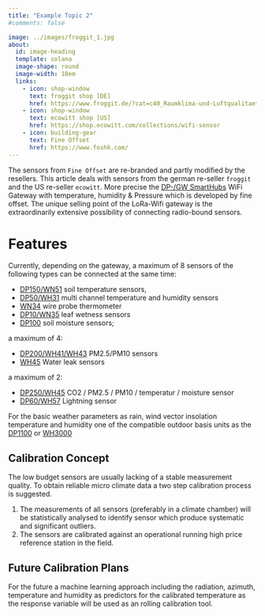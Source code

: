 ```yaml
---
title: "Example Topic 2"
#comments: false

image: ../images/froggit_1.jpg
about:
  id: image-heading
  template: solana
  image-shape: round
  image-width: 10em
  links:
    - icon: shop-window
      text: froggit shop [DE]
      href: https://www.froggit.de/?cat=c40_Raumklima-und-Luftqualitaet---IP-Wettersysteme-dp-serie.html
    - icon: shop-window
      text: ecowitt shop [US]
      href: https://shop.ecowitt.com/collections/wifi-sensor
    - icon: building-gear
      text: Fine Offset 
      href: https://www.foshk.com/      
---
```


::: {#image-heading}
The sensors from `Fine Offset` are re-branded and partly modified by the resellers. This article deals with sensors from the german re-seller `froggit` and the US re-seller `ecowitt`. More precise the [DP-/GW SmartHubs](https://www.foshk.com/Wifi_Weather_Station/GW1100.html) WiFi Gateway with temperature, humidity & Pressure which is developed by fine offset. The unique selling point of the LoRa-Wifi gateway is the extraordinarily extensive possibility of connecting radio-bound sensors.
:::

# Features

Currently, depending on the gateway, a maximum of 8 sensors of the following types can be connected at the same time:

-   [DP150/WN51](https://www.froggit.de/media/products/DP150_BDA_EN.pdf) soil temperature sensors,
-   [DP50/WH31](https://www.froggit.de/media/products/DP50_BDA(DE).pdf) multi channel temperature and humidity sensors
-   [WN34](https://osswww.ecowitt.net/uploads/20220803/WN34S%20WN34L%20Manual.pdf) wire probe thermometer
-   [DP10/WN35](https://www.froggit.de/media/products/DP10_BDA_EN.pdf) leaf wetness sensors
-   [DP100](https://www.froggit.de/media/products/DP100_BDA(DE).pdf) soil moisture sensors;

a maximum of 4:

-   [DP200/WH41/WH43](https://www.froggit.de/media/products/DP200_BDA(DE)_1.pdf) PM2.5/PM10 sensors
-   [WH45](https://osswww.ecowitt.net/uploads/20220803/WH55%20Manual.pdf) Water leak sensors

a maximum of 2:

-   [DP250/WH45](https://www.froggit.de/product_info.php?info=p483_dp250-5-in-1-co2-pm2-5-pm10-temperatur-luftfeuchte-innenraum-luftqualitaets-funksensor.html) CO2 / PM2.5 / PM10 / temperatur / moisture sensor
-   [DP60/WH57](https://www.froggit.de/media/products/DP60-Manual_EN_.pdf) Lightning sensor

For the basic weather parameters as rain, wind vector insolation temperature and humidity one of the compatible outdoor basis units as the [DP1100](https://www.froggit.de/media/products/DP1100_BDA_DE_.pdf) or [WH3000](https://www.froggit.de/media/products/WH3000_BDA_Ausseneinheit_DE_.pdf)


## Calibration Concept

The low budget sensors are usually lacking of a stable measurement quality. To obtain reliable micro climate data a two step calibration process is suggested.

1.  The measurements of all sensors (preferably in a climate chamber) will be statistically analysed to identify sensor which produce systematic and significant outliers.
2.  The sensors are calibrated against an operational running high price reference station in the field.

::: {.callout-caution collapse="true" appearance="simple" icon="false"}
## Future Calibration Plans

For the future a machine learning approach including the radiation, azimuth, temperature and humidity as predictors for the calibrated temperature as the response variable will be used as an rolling calibration tool.
:::
